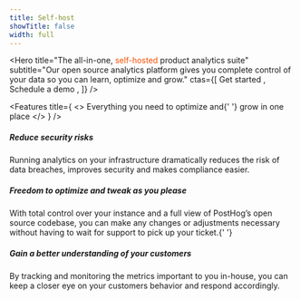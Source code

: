 ```yaml
---
title: Self-host
showTitle: false
width: full
---
```



<Hero
    title="The all-in-one, <span style='color: #f64e00;'>self-hosted</span> product analytics suite"
    subtitle="Our open source analytics platform gives you complete control of your data so you can learn, optimize and grow."
    ctas={[
        <CallToAction width="56" to="https://app.posthog.com/signup">
            Get started
        </CallToAction>,
        <CallToAction width="56" type="outline" to="/book-a-demo">
            Schedule a demo
        </CallToAction>,
    ]}
/>

<FeatureStrip className="mt-12" />

<Features
    title={
        <>
            Everything you need to <span className="text-blue">optimize</span> and{' '}
            <span className="text-blue">grow</span> in one place
        </>
    }
/>

<Customers />

<Pipelines />

<div className="max-w-screen-2xl mx-auto">

<Section cols={3}>
    <div>
        <h5>
            <span className="text-yellow block text-2xl">Reduce</span> security risks
        </h5>
        <p>
            Running analytics on your infrastructure dramatically reduces the risk of data breaches, improves security
            and makes compliance easier.
        </p>
    </div>
    <div>
        <h5>
            <span className="text-yellow block text-2xl">Freedom to optimize</span> and tweak as you please
        </h5>
        <p>
            With total control over your instance and a full view of PostHog’s open source codebase, you can make any
            changes or adjustments necessary without having to wait for support to pick up your ticket.{' '}
        </p>
    </div>
    <div>
        <h5>
            <span className="text-yellow block text-2xl">Gain</span> a better understanding of your customers
        </h5>
        <p>
            By tracking and monitoring the metrics important to you in-house, you can keep a closer eye on your
            customers behavior and respond accordingly.
        </p>
    </div>
</Section>

</div>

<Community />

<Tutorials title="See PostHog in action" subtitle="Discover some of the ways PostHog can transform your analytics." />

<CTA />
